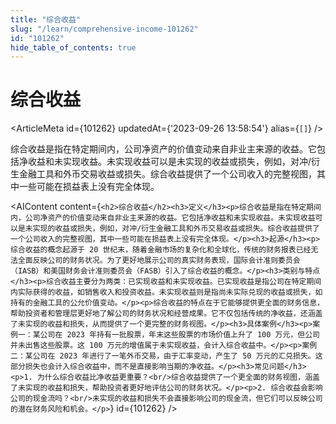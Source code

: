 ```yaml
---
title: "综合收益"
slug: "/learn/comprehensive-income-101262"
id: "101262"
hide_table_of_contents: true
---
```



# 综合收益

<ArticleMeta id={101262} updatedAt={'2023-09-26 13:58:54'} alias={`[]`} />
<div className='border-solid border-b border-t-0 my-4 border-[var(--ifm-color-gray-300)]' />

综合收益是指在特定期间内，公司净资产的价值变动来自非业主来源的收益。它包括净收益和未实现收益。未实现收益可以是未实现的收益或损失，例如，对冲/衍生金融工具和外币交易收益或损失。综合收益提供了一个公司收入的完整视图，其中一些可能在损益表上没有完全体现。

<AIContent content={`<h2>综合收益</h2><h3>定义</h3><p>综合收益是指在特定期间内，公司净资产的价值变动来自非业主来源的收益。它包括净收益和未实现收益。未实现收益可以是未实现的收益或损失，例如，对冲/衍生金融工具和外币交易收益或损失。综合收益提供了一个公司收入的完整视图，其中一些可能在损益表上没有完全体现。</p><h3>起源</h3><p>综合收益的概念起源于 20 世纪末，随着金融市场的复杂化和全球化，传统的财务报表已经无法全面反映公司的财务状况。为了更好地展示公司的真实财务表现，国际会计准则委员会（IASB）和美国财务会计准则委员会（FASB）引入了综合收益的概念。</p><h3>类别与特点</h3><p>综合收益主要分为两类：已实现收益和未实现收益。已实现收益是指公司在特定期间内实际获得的收益，如销售收入和投资收益。未实现收益则是指尚未实际兑现的收益或损失，如持有的金融工具的公允价值变动。</p><p>综合收益的特点在于它能够提供更全面的财务信息，帮助投资者和管理层更好地了解公司的财务状况和经营成果。它不仅包括传统的净收益，还涵盖了未实现的收益和损失，从而提供了一个更完整的财务视图。</p><h3>具体案例</h3><p>案例一：某公司在 2023 年持有一批股票，年末这些股票的市场价值上升了 100 万元，但公司并未出售这些股票。这 100 万元的增值属于未实现收益，会计入综合收益中。</p><p>案例二：某公司在 2023 年进行了一笔外币交易，由于汇率变动，产生了 50 万元的汇兑损失。这部分损失也会计入综合收益中，而不是直接影响当期的净收益。</p><h3>常见问题</h3><p>1. 为什么综合收益比净收益更重要？<br/>综合收益提供了一个更全面的财务视图，涵盖了未实现的收益和损失，帮助投资者更好地评估公司的财务状况。</p><p>2. 综合收益会影响公司的现金流吗？<br/>未实现的收益和损失不会直接影响公司的现金流，但它们可以反映公司的潜在财务风险和机会。</p>`} id={101262} />
